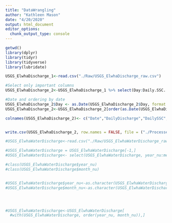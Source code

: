 ```yaml
---
title: "DataWrangling"
author: "Kathleen Mason"
date: "4/20/2020"
output: html_document
editor_options: 
  chunk_output_type: console
---
```


```r
getwd()
library(dplyr)
library(tidyr)
library(tidyverse)
library(lubridate)

USGS_ElwhaDischarge_1<-read.csv("./Raw/USGS_ElwhaDischarge_raw.csv")
```

```r

#Select only important columns
USGS_ElwhaDischarge_2<-USGS_ElwhaDischarge_1 %>% select(Day:Daily.SSC..mg.L., Daily.Suspended.Sediment.Load..tonnes.:Daily.SS.Load.of.sand..tonnes., Total.sediment.discharge..tonnes. ,Project.year)

#Date and ordering by date
USGS_ElwhaDischarge_2$Day <- as.Date(USGS_ElwhaDischarge_2$Day, format = "%m/%d/%Y")
USGS_ElwhaDischarge_2<-USGS_ElwhaDischarge_2[order(as.Date(USGS_ElwhaDischarge_2$Day, format="%Y-%m-%d")),]


```

```r

colnames(USGS_ElwhaDischarge_2)<- c("Date","DailyDischarge","DailySSC", "DailySuspendedSediment", "DailySSfines", "DailySSsand", "TotalSedimentDischarge", "ProjectYear")



```

```r

write.csv(USGS_ElwhaDischarge_2, row.names = FALSE, file = ("./Processed/USGS_ElwhaRiver_processed.csv"))

```

```r
#USGS_ElwhaWaterDischarge<-read.csv("./Raw/USGS_ElwhaWaterDischarge_raw.csv")

#USGS_ElwhaWaterDischarge = USGS_ElwhaWaterDischarge[-1,]
#USGS_ElwhaWaterDischarge<- select(USGS_ElwhaWaterDischarge, year_nu:mean_va)

#class(USGS_ElwhaWaterDischarge$year_nu)
#class(USGS_ElwhaWaterDischarge$month_nu)


#USGS_ElwhaWaterDischarge$year_nu<-as.character(USGS_ElwhaWaterDischarge$year_nu)
#USGS_ElwhaWaterDischarge$month_nu<-as.character(USGS_ElwhaWaterDischarge$month_nu)




#USGS_ElwhaWaterDischarge<-USGS_ElwhaWaterDischarge[
  #with(USGS_ElwhaWaterDischarge, order(year_nu, month_nu)),]



```

